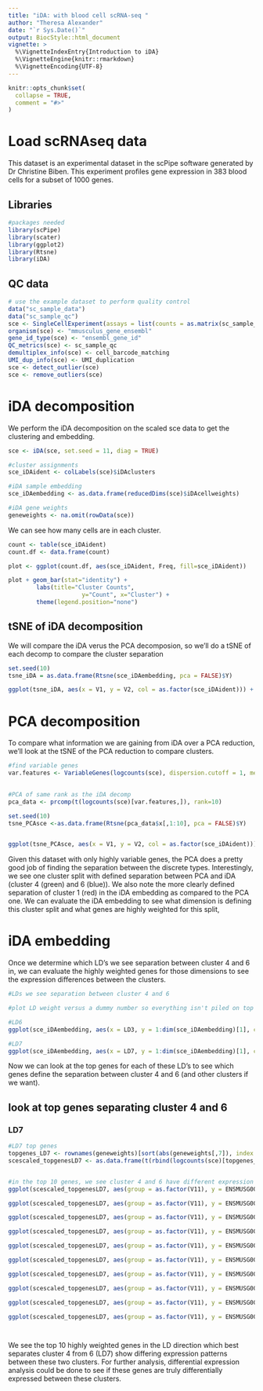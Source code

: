```yaml
---
title: "iDA: with blood cell scRNA-seq "
author: "Theresa Alexander"
date: "`r Sys.Date()`"
output: BiocStyle::html_document
vignette: >
  %\VignetteIndexEntry{Introduction to iDA}
  %\VignetteEngine{knitr::rmarkdown}
  %\VignetteEncoding{UTF-8}
---
```


```r
knitr::opts_chunk$set(
  collapse = TRUE,
  comment = "#>"
)
```

# Load scRNAseq data

This dataset is an experimental dataset in the scPipe software generated by Dr Christine Biben. This experiment profiles gene expression in 383 blood cells for a subset of 1000 genes.

## Libraries
```r
#packages needed
library(scPipe)
library(scater)
library(ggplot2)
library(Rtsne)
library(iDA)
```


## QC data 
```r
# use the example dataset to perform quality control
data("sc_sample_data")
data("sc_sample_qc")
sce <- SingleCellExperiment(assays = list(counts = as.matrix(sc_sample_data)))
organism(sce) <- "mmusculus_gene_ensembl"
gene_id_type(sce) <- "ensembl_gene_id"
QC_metrics(sce) <- sc_sample_qc
demultiplex_info(sce) <- cell_barcode_matching
UMI_dup_info(sce) <- UMI_duplication
sce <- detect_outlier(sce)
sce <- remove_outliers(sce)

```


# iDA decomposition

We perform the iDA decomposition on the scaled sce data to get the clustering and embedding.
```r
sce <- iDA(sce, set.seed = 11, diag = TRUE)

#cluster assignments
sce_iDAident <- colLabels(sce)$iDAclusters

#iDA sample embedding
sce_iDAembedding <- as.data.frame(reducedDims(sce)$iDAcellweights)

#iDA gene weights 
geneweights <- na.omit(rowData(sce))

```


We can see how many cells are in each cluster.

```r

count <- table(sce_iDAident)
count.df <- data.frame(count)

plot <- ggplot(count.df, aes(sce_iDAident, Freq, fill=sce_iDAident))

plot + geom_bar(stat="identity") + 
        labs(title="Cluster Counts",
                     y="Count", x="Cluster") + 
        theme(legend.position="none")
```


## tSNE of iDA decomposition

We will compare the iDA verus the PCA decomposion, so we'll do a tSNE of each decomp to compare the cluster separation
```r
set.seed(10)
tsne_iDA = as.data.frame(Rtsne(sce_iDAembedding, pca = FALSE)$Y)

ggplot(tsne_iDA, aes(x = V1, y = V2, col = as.factor(sce_iDAident))) + geom_point() + labs(color = "iDA Cluster")
```


# PCA decomposition

To compare what information we are gaining from iDA over a PCA reduction, we'll look at the tSNE of the PCA reduction to compare clusters.

```r
#find variable genes
var.features <- VariableGenes(logcounts(sce), dispersion.cutoff = 1, mean.low.cutoff = .1, mean.high.cutoff = 8)

 
#PCA of same rank as the iDA decomp
pca_data <- prcomp(t(logcounts(sce)[var.features,]), rank=10)

set.seed(10)
tsne_PCAsce <-as.data.frame(Rtsne(pca_data$x[,1:10], pca = FALSE)$Y)


ggplot(tsne_PCAsce, aes(x = V1, y = V2, col = as.factor(sce_iDAident))) + geom_point() + labs(color = "iDA Cluster")

```

Given this dataset with only highly variable genes, the PCA does a pretty good job of finding the separation between the discrete types. Interestingly, we see one cluster split with defined separation between PCA and iDA (cluster 4 (green) and 6 (blue)). We also note the more clearly defined separation of cluster 1 (red) in the iDA embedding as compared to the PCA one. We can evaluate the iDA embedding to see what dimension is defining this cluster split and what genes are highly weighted for this split,


# iDA embedding 

Once we determine which LD's we see separation between cluster 4 and 6 in, we can evaluate the highly weighted genes for those dimensions to see the expression differences between the clusters. 

```r
#LDs we see separation between cluster 4 and 6

#plot LD weight versus a dummy number so everything isn't piled on top of each other. so we are looking for separation in the x-axis direction. 

#LD6
ggplot(sce_iDAembedding, aes(x = LD3, y = 1:dim(sce_iDAembedding)[1], color = as.factor(sce_iDAident))) + geom_point()  + labs(colour="iDA Cluster") + xlab( "LD3 Weight") + ylab("Cell Number")

#LD7
ggplot(sce_iDAembedding, aes(x = LD7, y = 1:dim(sce_iDAembedding)[1], color = as.factor(sce_iDAident))) + geom_point()  + labs(colour="iDA Cluster") + xlab( "LD7 Weight") + ylab("Cell Number")

```

Now we can look at the top genes for each of these LD's to see which genes define the separation between cluster 4 and 6 (and other clusters if we want).



## look at top genes separating cluster 4 and 6

### LD7
```r

#LD7 top genes
topgenes_LD7 <- rownames(geneweights)[sort(abs(geneweights[,7]), index.return = TRUE, decreasing = TRUE)$ix[1:10]]
scescaled_topgenesLD7 <- as.data.frame(t(rbind(logcounts(sce)[topgenes_LD7,], as.factor(colLabels(sce)$iDAclusters))))


#in the top 10 genes, we see cluster 4 and 6 have different expression patterns
ggplot(scescaled_topgenesLD7, aes(group = as.factor(V11), y = ENSMUSG00000002944, col = as.factor(V11))) + geom_boxplot() + labs(colour = "iDA Cluster")

ggplot(scescaled_topgenesLD7, aes(group = as.factor(V11), y = ENSMUSG00000034761, col = as.factor(V11))) + geom_boxplot() + labs(colour = "iDA Cluster")

ggplot(scescaled_topgenesLD7, aes(group = as.factor(V11), y = ENSMUSG00000100862, col = as.factor(V11))) + geom_boxplot() + labs(colour = "iDA Cluster")

ggplot(scescaled_topgenesLD7, aes(group = as.factor(V11), y = ENSMUSG00000064357, col = as.factor(V11))) + geom_boxplot() + labs(colour = "iDA Cluster")

ggplot(scescaled_topgenesLD7, aes(group = as.factor(V11), y = ENSMUSG00000064353, col = as.factor(V11))) + geom_boxplot() + labs(colour = "iDA Cluster")

ggplot(scescaled_topgenesLD7, aes(group = as.factor(V11), y = ENSMUSG00000042066, col = as.factor(V11))) + geom_boxplot() + labs(colour = "iDA Cluster")

ggplot(scescaled_topgenesLD7, aes(group = as.factor(V11), y = ENSMUSG00000027346, col = as.factor(V11))) + geom_boxplot() + labs(colour = "iDA Cluster")

ggplot(scescaled_topgenesLD7, aes(group = as.factor(V11), y = ENSMUSG00000044468, col = as.factor(V11))) + geom_boxplot() + labs(colour = "iDA Cluster")

ggplot(scescaled_topgenesLD7, aes(group = as.factor(V11), y = ENSMUSG00000064354, col = as.factor(V11))) + geom_boxplot() + labs(colour = "iDA Cluster")

ggplot(scescaled_topgenesLD7, aes(group = as.factor(V11), y = ENSMUSG00000029780, col = as.factor(V11))) + geom_boxplot() + labs(colour = "iDA Cluster")




```

We see the top 10 highly weighted genes in the LD direction which best separates cluster 4 from 6 (LD7) show differing expression patterns between these two clusters. For further analysis, differential expression analysis could be done to see if these genes are truly differentially expressed between these clusters. 



